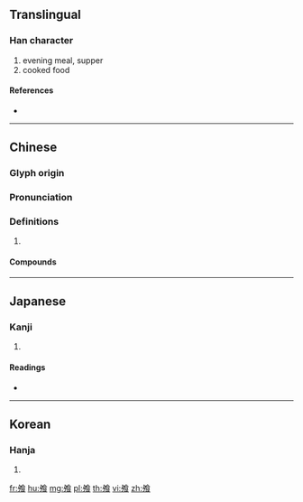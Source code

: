 {{character info/new}}
==Translingual==

===Han character===
{{Han char|rn=184|rad=食|as=03|sn=12|four=28232|canj=NIOIV}}

# evening meal, supper
# cooked food

====References====
* {{Han ref|kx=1416.190|dkj=44038|dj=1940.250|hdz=74442.130|uh=98E7|ud=39143|bh=B6B8|bd=46776}}

----

==Chinese==
{{zh-forms}}

===Glyph origin===
{{Han etym}}

===Pronunciation===
{{zh-pron
|m=sūn
|c=syun1
|mc=y
|oc=y
|cat=
}}

===Definitions===
{{zh-hanzi}}

# {{rfdef|zh}}

====Compounds====
{{zh-der|以噎廢飧|壺飧|易子而飧|盤飧|狼飧虎嚥|朝饔夕飧|饔飧不飽|饔飧不繼|饔飧|風飧露宿|饔飧不給}}

----

==Japanese==

===Kanji===
{{ja-kanji|grade=|rs=食03}}

# {{defn|lang=ja|sort=食03}}

====Readings====
* {{ja-readings|on=[[そん]] (son)|kun=[[ばんめし]] (bammeshi)}}

----

==Korean==

===Hanja===
{{ko-hanja|hangeul=손|eumhun=|rv=son|mr=son|y=son}}

# {{defn|lang=ko|sort=食03}}

[[fr:飧]]
[[hu:飧]]
[[mg:飧]]
[[pl:飧]]
[[th:飧]]
[[vi:飧]]
[[zh:飧]]